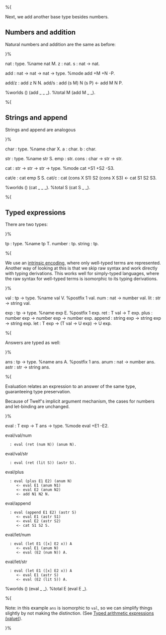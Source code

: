 %{

{{Summer school 2008
  |prev=Arithmetic expressions with let-binding (hypothetical evaluation)
  |prevname=Arithmetic expressions with let-binding (hypothetical evaluation)
  |next=Typed arithmetic expressions (extrinsic encoding)
  |nextname=Typed arithmetic expressions (extrinsic encoding)
}}

Next, we add another base type besides numbers.

== Numbers and addition ==

Natural numbers and addition are the same as before:

}%

nat : type.             %name nat M.
z : nat.
s : nat -> nat.

add : nat -> nat -> nat -> type.
%mode add +M +N -P.

add/z : add z N N.
add/s : add (s M) N (s P) <- add M N P.

%worlds () (add _ _ _).
%total M (add M _ _).

%{

== Strings and append ==

Strings and append are analogous

}%

char : type.				%name char X.
a : char.
b : char.

str : type.				%name str S.
emp : str.
cons : char -> str -> str.

cat : str -> str -> str -> type.
%mode cat +S1 +S2 -S3.

cat/e : cat emp S S.
cat/c : cat (cons X S1) S2 (cons X S3) <- cat S1 S2 S3.

%worlds () (cat _ _ _).
%total S (cat S _ _).

%{

== Typed expressions ==

There are two types:

}%

tp : type.				%name tp T.
number : tp.
string : tp.

%{

We use an [[intrinsic encoding]], where only well-typed terms are
represented.  Another way of looking at this is that we skip raw syntax
and work directly with typing derivations. This works well for
simply-typed languages, where the raw syntax for well-typed terms is
isomorphic to its typing derivations.

}%

val : tp -> type.			%name val V.  %postfix 1 val.
num : nat -> number val.
lit : str -> string val.

exp : tp -> type.			%name exp E.  %postfix 1 exp.
ret : T val -> T exp.
plus : number exp -> number exp -> number exp.
append : string exp -> string exp -> string exp.
let : T exp -> (T val -> U exp) -> U exp.

%{

Answers are typed as well:

}%

ans : tp -> type.			%name ans A.  %postfix 1 ans.
anum : nat -> number ans.
astr : str -> string ans.

%{ 

Evaluation relates an expression to an answer of the same type,
guaranteeing type preservation.  

Because of Twelf's implicit argument mechanism, the cases for numbers
and let-binding are unchanged.

}%

eval : T exp -> T ans -> type.
%mode eval +E1 -E2.

eval/val/num
   : eval (ret (num N)) (anum N).

eval/val/str
   : eval (ret (lit S)) (astr S).

eval/plus
   : eval (plus E1 E2) (anum N)
      <- eval E1 (anum N1)
      <- eval E2 (anum N2)
      <- add N1 N2 N.

eval/append
   : eval (append E1 E2) (astr S)
      <- eval E1 (astr S1)
      <- eval E2 (astr S2)
      <- cat S1 S2 S.

eval/let/num
   : eval (let E1 ([x] E2 x)) A
      <- eval E1 (anum N)
      <- eval (E2 (num N)) A.

eval/let/str
   : eval (let E1 ([x] E2 x)) A
      <- eval E1 (astr S)
      <- eval (E2 (lit S)) A.

%worlds () (eval _ _).
%total E (eval E _).

%{

Note: in this example <tt>ans</tt> is isomorphic to <tt>val</tt>, so we can simplify things slightly by not making the distinction.  (See [[Summer school 2008:Typed arithmetic expressions (value)|Typed arithmetic expressions (value)]]).

{{Summer school 2008
  |prev=Arithmetic expressions with let-binding (hypothetical evaluation)
  |prevname=Arithmetic expressions with let-binding (hypothetical evaluation)
  |next=Typed arithmetic expressions (extrinsic encoding)
  |nextname=Typed arithmetic expressions (extrinsic encoding)
}}

}%
